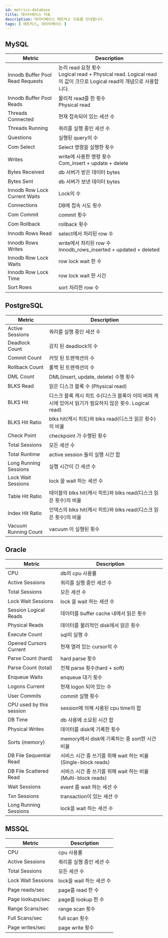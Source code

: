 ```yaml
---
id: metrics-database
title: 데이터베이스 지표
description: 데이터베이스 메트릭스 지표를 안내합니다. 
tags: [ 메트릭스, 데이터베이스 ]
---
```


## MySQL

<div class='metric'>

| Metric                           | Description           |
| -------------------------------- | --------------------- |
| Innodb Buffer Pool Read Requests | 논리 read 요청 횟수<br/>Logical read + Physical read. Logical read의 값이 크므로 Logical read의 개념으로 사용합니다. |
|Innodb Buffer Pool Reads|물리적 read를 한 횟수<br/>Physical read |
|Threads Connected|현재 접속되어 있는 세션 수 |
|Threads Running|쿼리를 실행 중인 세션 수 |
|Questions|실행된 query의 수 |
|Com Select|Select 명령을 실행한 횟수 |
|Writes|write에 사용한 명령 횟수<br/>Com_insert + update + delete |
|Bytes Received|db 서버가 받은 데이터 bytes |
|Bytes Sent|db 서버가 보낸 데이터 bytes |
|Innodb Row Lock Current Waits|Lock의 수 |
|Connections|DB에 접속 시도 횟수 |
|Com Commit|commit 횟수 |
|Com Rollback|rollback 횟수 |
|Innodb Rows Read|select에서 처리된 row 수 |
|Innodb Rows Writes|write에서 처리된 row 수<br/>Innodb_rows_inserted + updated + deleted |
|Innodb Row Lock Waits|row lock wait 한 수 |
|Innodb Row Lock Time|row lock wait 한 시간 |
|Sort Rows|sort 처리한 row 수 |

</div>

## PostgreSQL

<div class='metric'>

| Metric | Description |
|--|--|
|Active Sessions |쿼리를 실행 중인 세션 수 |
|Deadlock Count     |감지 된 deadlock의 수 |
|Commit Count|커밋 된 트랜잭션의 수 |
|Rollback Count|롤백 된 트랜잭션의 수 |
|DML Count|DML(insert, update, delete) 수행 횟수 |
|BLKS Read|읽은 디스크 블록 수 (Physical read) |
|BLKS Hit|디스크 블록 캐시 히트 수(디스크 블록이 이미 버퍼 캐시에 있어서 읽기가 필요하지 않은 횟수. Logical read) |
|BLKS Hit Ratio|blks hit(캐시 히트)와 blks read(디스크 읽은 횟수)의 비율 |
|Check Point|checkpoint 가 수행된 횟수 |
|Total Sessions|모든 세션 수 |
|Total Runtime|active session 들의 실행 시간 합 |
|Long Running Sessions|실행 시간이 긴 세션 수 |
|Lock Wait Sessions|lock 을 wait 하는 세션 수 |
|Table Hit Ratio|테이블의 blks hit(캐시 히트)와 blks read(디스크 읽은 횟수)의 비율 |
|Index Hit Ratio|인덱스의 blks hit(캐시 히트)와 blks read(디스크 읽은 횟수)의 비율 |
|Vacuum Running Count|vacuum 이 실행된 횟수 |
</div>

## Oracle

<div class='metric'>

|Metric|Description |
|--|--|
|CPU|db의 cpu 사용률 |
|Active Sessions|쿼리를 실행 중인 세션 수 |
|Total Sessions|모든 세션 수 |
|Lock Wait Sessions|lock 을 wait 하는 세션 수 |
|Session Logical Reads|데이터를 buffer cache 내에서 읽은 횟수 |
|Physical Reads|데이터를 물리적인 disk에서 읽은 횟수 |
|Execute Count|sql의 실행 수 |
|Opened Cursors Current|현재 열려 있는 cursor의 수 |
|Parse Count (hard)|hard parse 횟수 |
|Parse Count (total)|전체 parse 횟수(hard + soft) |
|Enqueue Waits|enqueue 대기 횟수 |
|Logons Current|현재 logon 되어 있는 수 |
|User Commits|commit 실행 횟수 |
|CPU used by this session|session에 의해 사용된 cpu time의 합 |
|DB Time|db 사용에 소요된 시간 합 |
|Physical Writes|데이터를 disk에 기록한 횟수 |
|Sorts (memory)|memory에서 disk에 기록하는 중 sort한 시간 비율 |
|DB File Sequential Read|서비스 시간 중 쓰기를 위해 wait 하는 비율(Single-block reads) |
|DB File Scattered Read|서비스 시간 중 쓰기를 위해 wait 하는 비율(Multi-block reads) |
|Wait Sessions|event 를 wait 하는 세션 수 |
|Txn Sessions|transaction이 있는 세션 수 |
|Long Running Sessions|lock을 wait 하는 세션 수 |

</div>

## MSSQL

<div class='metric'>

| Metric             | Description              |
| ------------------ | ------------------------ |
| CPU                | cpu 사용률               |
| Active Sessions    | 쿼리를 실행 중인 세션 수 |
| Total Sessions     | 모든 세션 수             |
| Lock Wait Sessions | lock을 wait 하는 세션 수 |
| Page reads/sec     | page를 read 한 수        |
| Page lookups/sec   | page를 lookup 한 수      |
| Range Scans/sec    | range scan 횟수          |
| Full Scans/sec     | full scan 횟수           |
| Page writes/sec    | page write 횟수          |

</div>